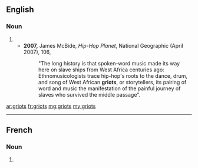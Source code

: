 ==English==

===Noun===
{{head|en|noun plural form}}

# {{plural of|griot|lang=en}}
#* '''2007,''' James McBide, ''Hip-Hop Planet'', National Geographic (April 2007), 106,
#*: "The long history is that spoken-word music made its way here on slave ships from West Africa centuries ago: Ethnomusicologists trace hip-hop's roots to the dance, drum, and song of West African '''griots''', or storytellers, its pairing of word and music the manifestation of the painful journey of slaves who survived the middle passage".

[[ar:griots]]
[[fr:griots]]
[[mg:griots]]
[[my:griots]]

----

==French==

===Noun===
{{head|fr|noun plural form|g=m}}

# {{plural of|griot|lang=fr}}
{{rfc-auto}}